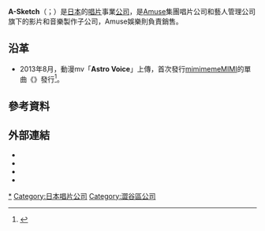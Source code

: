 {{Infobox Company 
| company_name    = 株式會社A-Sketch<br/><small>{{lang|ja|株式会社エー・スケッチ}}</small>
| company_name_en = A-Sketch Inc.
| company_logo   = [[File:Menu_logo.jpg|File:Menu logo.jpg]]
| company_type = [[上市公司|上市公司]]
| market_information = 
| foundation   = 2008年4月1日
| location     = [[日本|日本]]<br/>[[東京都|東京都]][[澀谷區|澀谷區]]櫻丘町18-4號<br/>二宮大廈 3樓
| zip_code     = 〒150-0031
| telephone_no = +81 0570-06-4301
| key_people   = [[創辦人|創辦人]]：[[大里洋吉|大里洋吉]]<br/>[[代表取締役|代表取締役]][[總經理|社長]]：畠中達郎<br/>董事長:市毛琉美子
| industry = [[娛樂|娛樂]][[服務業|服務業]]
| products = 策劃/生產/銷售/音樂發行、音樂發行、藝人經紀、音樂管理等音樂軟件
| capital  = 4億5000萬[[日圓|日圓]]
| revenue  = 
| operating_income  = 
| net_income        = 
| num_employees     = 
| accounting_period = 3月31日
| parent = 
| subsid =
| homepage = http://a-sketch.com/
| footnotes = 
}}
''' A-Sketch'''（{{jpn|j=エー・スケッチ|rm=|f=h}}；）是[[日本|日本]]的[[唱片|唱片]]事業[[公司|公司]]，是[[Amuse|Amuse]]集團唱片公司和藝人管理公司旗下的影片和音樂製作子公司，Amuse娛樂則負責銷售。

== 沿革 ==
*2013年8月，動漫mv「'''Astro Voice'''」上傳，首次發行[[mimimemeMIMI|mimimemeMIMI]]的單曲《{{link-ja|感傷的愛|センチメンタルラブ}}》發行<ref>{{Cite web|url=http://www.nikkei.com/article/DGXNASFK10028_Q3A011C1000000/?df=2|title=アニメソングが席巻、音楽チャート　変わる業界地図|work=[[日本経済新聞|日本経済新聞]]|date=2013-10-28|page=2|accessdate=2015-05-18|archive-date=2015-01-22|archive-url=https://web.archive.org/web/20150122211515/http://www.nikkei.com/article/DGXNASFK10028_Q3A011C1000000/?df=2|dead-url=no}}</ref>。
== 參考資料 ==
{{Reflist|30em}}

== 外部連結 ==
* {{official|https://www.a-sketch.com/}}
* {{Twitter|asketch_jp}}
* {{Facebook|asketch.official}}
* {{YouTube|user=asketch}}

{{Amuse旗下藝人}}
{{日本唱片協會}}
{{DEFAULTSORT:Amuse Inc.}}

{{Portal bar|日本|音樂|企業}}
[[Category:Amuse|*]]
[[Category:日本唱片公司|Category:日本唱片公司]]
[[Category:澀谷區公司|Category:澀谷區公司]]